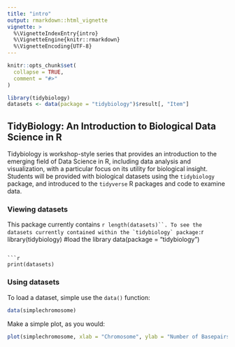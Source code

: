```yaml
---
title: "intro"
output: rmarkdown::html_vignette
vignette: >
  %\VignetteIndexEntry{intro}
  %\VignetteEngine{knitr::rmarkdown}
  %\VignetteEncoding{UTF-8}
---
```


```r
knitr::opts_chunk$set(
  collapse = TRUE,
  comment = "#>"
)
```

```r
library(tidybiology)
datasets <- data(package = "tidybiology")$result[, "Item"]
```
## TidyBiology: An Introduction to Biological Data Science in R
Tidybiology is workshop-style series that provides an introduction to the emerging field of Data Science in R, including data analysis and visualization, with a particular focus on its utility for biological insight. Students will be provided with biological datasets using the `tidybiology` package, and introduced to the `tidyverse` R packages and code to examine data.  
  
### Viewing datasets
This package currently contains ```r length(datasets)``. To see the datasets currently contained within the `tidybiology` package:  
```r
library(tidybiology) #load the library
data(package = "tidybiology")
```

```r
print(datasets)
```
  
### Using datasets
To load a dataset, simple use the `data()` function:
```r
data(simplechromosome)
```
  
Make a simple plot, as you would:  
```r
plot(simplechromosome, xlab = "Chromosome", ylab = "Number of Basepairs")
```
